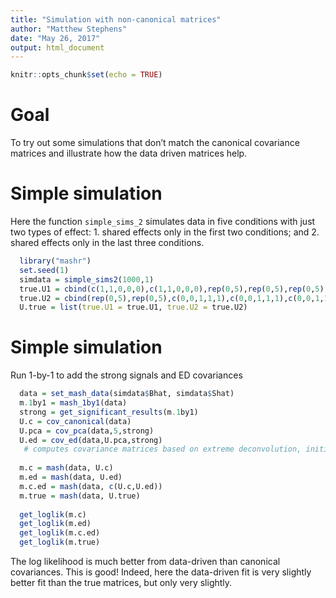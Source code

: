 ```yaml
---
title: "Simulation with non-canonical matrices"
author: "Matthew Stephens"
date: "May 26, 2017"
output: html_document
---
```


```r
knitr::opts_chunk$set(echo = TRUE)
```


# Goal

To try out some simulations that don't match the canonical covariance matrices and illustrate how the data driven matrices help.

# Simple simulation

Here the function `simple_sims_2` simulates data in five conditions
with just two types of effect:
1. shared effects only in the first two conditions; and 2. shared effects only in the last three conditions.
```r
  library("mashr")
  set.seed(1)
  simdata = simple_sims2(1000,1)
  true.U1 = cbind(c(1,1,0,0,0),c(1,1,0,0,0),rep(0,5),rep(0,5),rep(0,5))
  true.U2 = cbind(rep(0,5),rep(0,5),c(0,0,1,1,1),c(0,0,1,1,1),c(0,0,1,1,1))
  U.true = list(true.U1 = true.U1, true.U2 = true.U2)
```
  
# Simple simulation

Run 1-by-1 to add the strong signals and ED covariances
```r
  data = set_mash_data(simdata$Bhat, simdata$Shat)
  m.1by1 = mash_1by1(data)
  strong = get_significant_results(m.1by1)
  U.c = cov_canonical(data)
  U.pca = cov_pca(data,5,strong)
  U.ed = cov_ed(data,U.pca,strong)
   # computes covariance matrices based on extreme deconvolution, initialized from pca
  
  m.c = mash(data, U.c)
  m.ed = mash(data, U.ed)
  m.c.ed = mash(data, c(U.c,U.ed))
  m.true = mash(data, U.true)
  
  get_loglik(m.c)
  get_loglik(m.ed)
  get_loglik(m.c.ed)
  get_loglik(m.true)
```


The log likelihood is much better from data-driven than canonical covariances. This is good! Indeed, here the data-driven fit is
very slightly better fit than the true matrices, but only very slightly.


